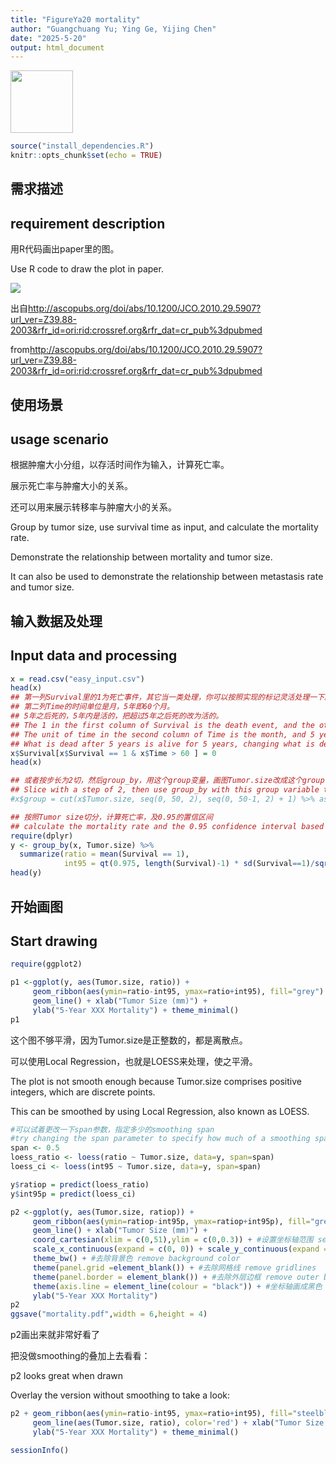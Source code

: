 ```yaml
---
title: "FigureYa20 mortality"
author: "Guangchuang Yu; Ying Ge, Yijing Chen"
date: "2025-5-20"
output: html_document
---
```


[<img src="https://guangchuangyu.github.io/blog_images/biobabble.jpg" width="100px"/>](https://guangchuangyu.github.io/blog_images/biobabble.jpg) 

```r
source("install_dependencies.R")
knitr::opts_chunk$set(echo = TRUE)
```

## 需求描述
## requirement description

用R代码画出paper里的图。

Use R code to draw the plot in paper.

![](example.png)

出自<http://ascopubs.org/doi/abs/10.1200/JCO.2010.29.5907?url_ver=Z39.88-2003&rfr_id=ori:rid:crossref.org&rfr_dat=cr_pub%3dpubmed>

from<http://ascopubs.org/doi/abs/10.1200/JCO.2010.29.5907?url_ver=Z39.88-2003&rfr_id=ori:rid:crossref.org&rfr_dat=cr_pub%3dpubmed>

## 使用场景
## usage scenario

根据肿瘤大小分组，以存活时间作为输入，计算死亡率。

展示死亡率与肿瘤大小的关系。

还可以用来展示转移率与肿瘤大小的关系。

Group by tumor size, use survival time as input, and calculate the mortality rate.

Demonstrate the relationship between mortality and tumor size.

It can also be used to demonstrate the relationship between metastasis rate and tumor size.

## 输入数据及处理
## Input data and processing

```r
x = read.csv("easy_input.csv")
head(x)
## 第一列Survival里的1为死亡事件，其它当一类处理，你可以按照实现的标记灵活处理一下。
## 第二列Time的时间单位是月，5年即60个月。
## 5年之后死的，5年内是活的，把超过5年之后死的改为活的。
## The 1 in the first column of Survival is the death event, and the others are handled as a class, so you can be flexible according to the implementation of the markup.
## The unit of time in the second column of Time is the month, and 5 years is 60 months.
## What is dead after 5 years is alive for 5 years, changing what is dead after more than 5 years to alive.
x$Survival[x$Survival == 1 & x$Time > 60 ] = 0
head(x)

## 或者按步长为2切，然后group_by，用这个group变量，画图Tumor.size改成这个group，就可以是按照2mm来算了，要多少mm算一组都可以。
## Slice with a step of 2, then use group_by with this group variable to plot. Replace Tumor.size with this group, and it can be calculated based on 2mm. You can set any mm as a group.
#x$group = cut(x$Tumor.size, seq(0, 50, 2), seq(0, 50-1, 2) + 1) %>% as.character %>% as.numeric

## 按照Tumor size切分，计算死亡率，及0.95的置信区间
## calculate the mortality rate and the 0.95 confidence interval based on tumor size.
require(dplyr)
y <- group_by(x, Tumor.size) %>%
  summarize(ratio = mean(Survival == 1),
            int95 = qt(0.975, length(Survival)-1) * sd(Survival==1)/sqrt(length(Survival))) 
head(y)
```

## 开始画图
## Start drawing

```r
require(ggplot2)

p1 <-ggplot(y, aes(Tumor.size, ratio)) +
     geom_ribbon(aes(ymin=ratio-int95, ymax=ratio+int95), fill="grey") + 
     geom_line() + xlab("Tumor Size (mm)") +
     ylab("5-Year XXX Mortality") + theme_minimal()
p1
```

这个图不够平滑，因为Tumor.size是正整数的，都是离散点。

可以使用Local Regression，也就是LOESS来处理，使之平滑。

The plot is not smooth enough because Tumor.size comprises positive integers, which are discrete points.

This can be smoothed by using Local Regression, also known as LOESS.

```r
#可以试着更改一下span参数，指定多少的smoothing span
#try changing the span parameter to specify how much of a smoothing span
span <- 0.5
loess_ratio <- loess(ratio ~ Tumor.size, data=y, span=span) 
loess_ci <- loess(int95 ~ Tumor.size, data=y, span=span) 

y$ratiop = predict(loess_ratio)
y$int95p = predict(loess_ci)

p2 <-ggplot(y, aes(Tumor.size, ratiop)) +
     geom_ribbon(aes(ymin=ratiop-int95p, ymax=ratiop+int95p), fill="grey") + 
     geom_line() + xlab("Tumor Size (mm)") +
     coord_cartesian(xlim = c(0,51),ylim = c(0,0.3)) + #设置坐标轴范围 set the axis range
     scale_x_continuous(expand = c(0, 0)) + scale_y_continuous(expand = c(0, 0)) +#让x和y轴都从0开始 let both the x and y axes start at 0
     theme_bw() + #去除背景色 remove background color
     theme(panel.grid =element_blank()) + #去除网格线 remove gridlines
     theme(panel.border = element_blank()) + #去除外层边框 remove outer border
     theme(axis.line = element_line(colour = "black")) + #坐标轴画成黑色 coordinate axes are drawn in black
     ylab("5-Year XXX Mortality")
p2
ggsave("mortality.pdf",width = 6,height = 4)
```

p2画出来就非常好看了

把没做smoothing的叠加上去看看：

p2 looks great when drawn

Overlay the version without smoothing to take a look:

```r
p2 + geom_ribbon(aes(ymin=ratio-int95, ymax=ratio+int95), fill="steelblue", alpha=.3) + 
     geom_line(aes(Tumor.size, ratio), color='red') + xlab("Tumor Size (mm)") +
     ylab("5-Year XXX Mortality") + theme_minimal()
```

```r
sessionInfo()
```
